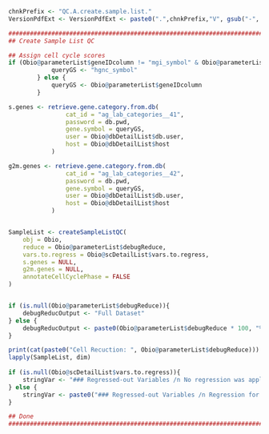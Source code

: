 <!-- Set PArameters Module -->
<!-- Set the chnkPrefix to make all chunks unique in the overall folder -->
```{r set_create_sample_list_parameters_init, echo=TRUE, eval=TRUE, warning=FALSE}
chnkPrefix <- "QC.A.create.sample.list."
VersionPdfExt <- VersionPdfExt <- paste0(".",chnkPrefix,"V", gsub("-", "", Sys.Date()), ".pdf")

```

```{r create_sample_list, echo=TRUE, eval=TRUE, warning=FALSE, results="asis"}
###############################################################################
## Create Sample List QC                                                     ## 

## Assign cell cycle scores
if (Obio@parameterList$geneIDcolumn != "mgi_symbol" & Obio@parameterList$geneIDcolumn != "hgnc_symbol") {
            queryGS <- "hgnc_symbol" 
        } else {
            queryGS <- Obio@parameterList$geneIDcolumn
        }

s.genes <- retrieve.gene.category.from.db(
                cat_id = "ag_lab_categories__41",
                password = db.pwd,
                gene.symbol = queryGS,
                user = Obio@dbDetailList$db.user,
                host = Obio@dbDetailList$host
            )

g2m.genes <- retrieve.gene.category.from.db(
                cat_id = "ag_lab_categories__42",
                password = db.pwd,
                gene.symbol = queryGS,
                user = Obio@dbDetailList$db.user,
                host = Obio@dbDetailList$host
            )


SampleList <- createSampleListQC(
    obj = Obio,
    reduce = Obio@parameterList$debugReduce,    
    vars.to.regress = Obio@scDetailList$vars.to.regress,
    s.genes = NULL,
    g2m.genes = NULL,
    annotateCellCyclePhase = FALSE
)


if (is.null(Obio@parameterList$debugReduce)){
    debugReducOutput <- "Full Dataset"
} else {
    debugReducOutput <- paste0(Obio@parameterList$debugReduce * 100, "% of all cells used.")
}

print(cat(paste0("Cell Recuction: ", Obio@parameterList$debugReduce)))
lapply(SampleList, dim)    
    
if (is.null(Obio@scDetailList$vars.to.regress)){
    stringVar <- "### Regressed-out Variables /n No regression was applied to input single-cell samples before integration."
} else {
    stringVar <- paste0("### Regressed-out Variables /n Regression for parameter ", Obio@parameterList$vars.to.regress, " was used on the individual single-cell samples before integration.")
}

## Done                                                                      ##
###############################################################################

```


